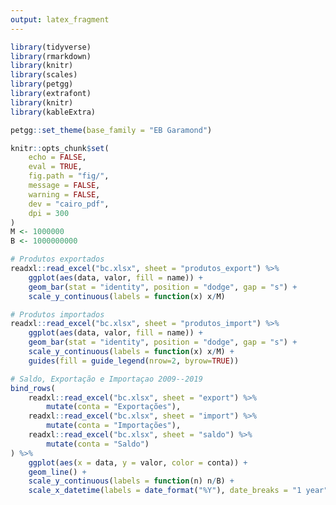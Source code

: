 ```yaml
---
output: latex_fragment
---
```


```r
library(tidyverse)
library(rmarkdown)
library(knitr)
library(scales)
library(petgg)
library(extrafont)
library(knitr)
library(kableExtra)

petgg::set_theme(base_family = "EB Garamond")

knitr::opts_chunk$set(
	echo = FALSE,
	eval = TRUE,
	fig.path = "fig/",
	message = FALSE,
	warning = FALSE,
	dev = "cairo_pdf",
	dpi = 300
)
M <- 1000000
B <- 1000000000
```

```r
# Produtos exportados
readxl::read_excel("bc.xlsx", sheet = "produtos_export") %>% 
	ggplot(aes(data, valor, fill = name)) +
	geom_bar(stat = "identity", position = "dodge", gap = "s") +
	scale_y_continuous(labels = function(x) x/M)
```

```r
# Produtos importados
readxl::read_excel("bc.xlsx", sheet = "produtos_import") %>% 
	ggplot(aes(data, valor, fill = name)) +
	geom_bar(stat = "identity", position = "dodge", gap = "s") +
	scale_y_continuous(labels = function(x) x/M) +
	guides(fill = guide_legend(nrow=2, byrow=TRUE))
```

```r
# Saldo, Exportação e Importaçao 2009--2019
bind_rows(
	readxl::read_excel("bc.xlsx", sheet = "export") %>% 
		mutate(conta = "Exportações"),
	readxl::read_excel("bc.xlsx", sheet = "import") %>% 
		mutate(conta = "Importações"),
	readxl::read_excel("bc.xlsx", sheet = "saldo") %>% 
		mutate(conta = "Saldo")
) %>% 
	ggplot(aes(x = data, y = valor, color = conta)) +
	geom_line() +
	scale_y_continuous(labels = function(n) n/B) +
	scale_x_datetime(labels = date_format("%Y"), date_breaks = "1 year")
```